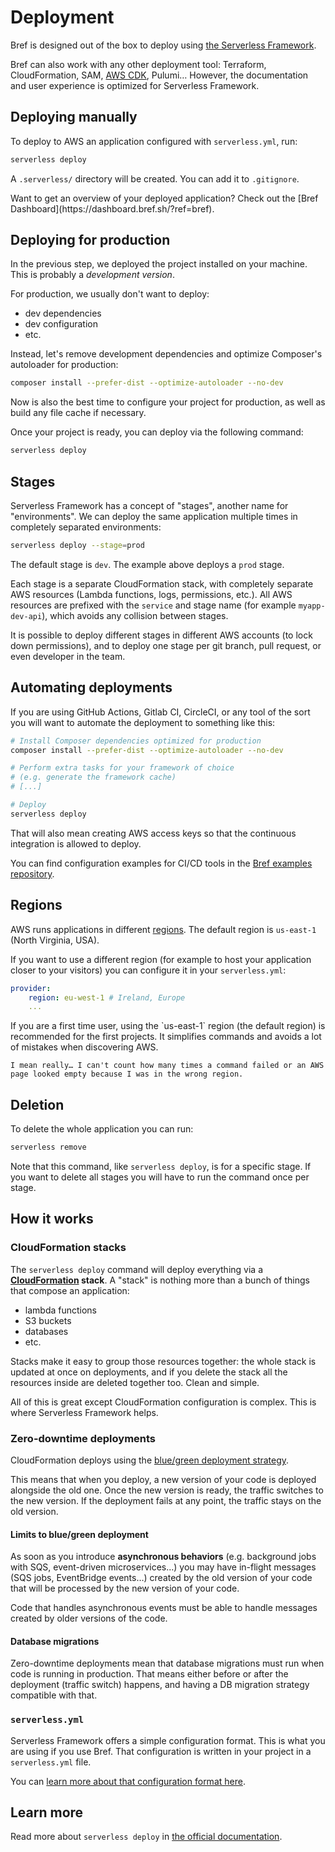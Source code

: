 
# Deployment

Bref is designed out of the box to deploy using [the Serverless Framework](https://serverless.com/).

Bref can also work with any other deployment tool: Terraform, CloudFormation, SAM, [AWS CDK](https://github.com/brefphp/constructs), Pulumi… However, the documentation and user experience is optimized for Serverless Framework.

## Deploying manually

To deploy to AWS an application configured with `serverless.yml`, run:

```bash
serverless deploy
```

A `.serverless/` directory will be created. You can add it to `.gitignore`.

<Callout>
    Want to get an overview of your deployed application? Check out the [Bref Dashboard](https://dashboard.bref.sh/?ref=bref).
</Callout>

## Deploying for production

In the previous step, we deployed the project installed on your machine. This is probably a *development version*.

For production, we usually don't want to deploy:

- dev dependencies
- dev configuration
- etc.

Instead, let's remove development dependencies and optimize Composer's autoloader for production:

```bash
composer install --prefer-dist --optimize-autoloader --no-dev
```

Now is also the best time to configure your project for production, as well as build any file cache if necessary.

Once your project is ready, you can deploy via the following command:

```bash
serverless deploy
```

## Stages

Serverless Framework has a concept of "stages", another name for "environments". We can deploy the same application multiple times in completely separated environments:

```bash
serverless deploy --stage=prod
```

The default stage is `dev`. The example above deploys a `prod` stage.

Each stage is a separate CloudFormation stack, with completely separate AWS resources (Lambda functions, logs, permissions, etc.). All AWS resources are prefixed with the `service` and stage name (for example `myapp-dev-api`), which avoids any collision between stages.

It is possible to deploy different stages in different AWS accounts (to lock down permissions), and to deploy one stage per git branch, pull request, or even developer in the team.

## Automating deployments

If you are using GitHub Actions, Gitlab CI, CircleCI, or any tool of the sort you will want to automate the deployment to something like this:

```bash
# Install Composer dependencies optimized for production
composer install --prefer-dist --optimize-autoloader --no-dev

# Perform extra tasks for your framework of choice
# (e.g. generate the framework cache)
# [...]

# Deploy
serverless deploy
```

That will also mean creating AWS access keys so that the continuous integration is allowed to deploy.

You can find configuration examples for CI/CD tools in the [Bref examples repository](https://github.com/brefphp/examples).

## Regions

AWS runs applications in different [regions](https://aws.amazon.com/about-aws/global-infrastructure/). The default region is `us-east-1` (North Virginia, USA).

If you want to use a different region (for example to host your application closer to your visitors) you can configure it in your `serverless.yml`:

```yaml
provider:
    region: eu-west-1 # Ireland, Europe
    ...
```

<Callout>
    If you are a first time user, using the `us-east-1` region (the default region) is recommended for the first projects. It simplifies commands and avoids a lot of mistakes when discovering AWS.

    I mean really… I can't count how many times a command failed or an AWS page looked empty because I was in the wrong region.
</Callout>

## Deletion

To delete the whole application you can run:

```bash
serverless remove
```

Note that this command, like `serverless deploy`, is for a specific stage. If you want to delete all stages you will have to run the command once per stage.

## How it works

### CloudFormation stacks

The `serverless deploy` command will deploy everything via a **[CloudFormation](https://aws.amazon.com/cloudformation/) stack**. A "stack" is nothing more than a bunch of things that compose an application:

- lambda functions
- S3 buckets
- databases
- etc.

Stacks make it easy to group those resources together: the whole stack is updated at once on deployments, and if you delete the stack all the resources inside are deleted together too. Clean and simple.

All of this is great except CloudFormation configuration is complex. This is where Serverless Framework helps.

### Zero-downtime deployments

CloudFormation deploys using the [blue/green deployment strategy](https://docs.aws.amazon.com/whitepapers/latest/overview-deployment-options/bluegreen-deployments.html).

This means that when you deploy, a new version of your code is deployed alongside the old one. Once the new version is ready, the traffic switches to the new version. If the deployment fails at any point, the traffic stays on the old version.

#### Limits to blue/green deployment

As soon as you introduce **asynchronous behaviors** (e.g. background jobs with SQS, event-driven microservices…) you may have in-flight messages (SQS jobs, EventBridge events…) created by the old version of your code that will be processed by the new version of your code.

Code that handles asynchronous events must be able to handle messages created by older versions of the code.

#### Database migrations

Zero-downtime deployments mean that database migrations must run when code is running in production. That means either before or after the deployment (traffic switch) happens, and having a DB migration strategy compatible with that.

### `serverless.yml`

Serverless Framework offers a simple configuration format. This is what you are using if you use Bref. That configuration is written in your project in a `serverless.yml` file.

You can [learn more about that configuration format here](environment/serverless-yml.md).

## Learn more

Read more about `serverless deploy` in [the official documentation](https://serverless.com/framework/docs/providers/aws/guide/deploying/).
